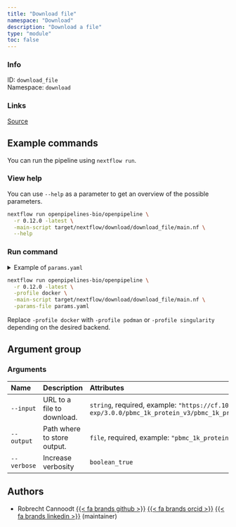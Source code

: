 ```yaml
---
title: "Download file"
namespace: "Download"
description: "Download a file"
type: "module"
toc: false
---
```


::: {.column-margin}

### Info

ID: `download_file`  
Namespace: `download`

### Links
[Source](https://github.com/openpipelines-bio/openpipeline/blob/0.12.0/./src/download/download_file){.btn-action .btn-sm .btn-info .btn role="button"}

:::



## Example commands

You can run the pipeline using `nextflow run`.

### View help

You can use `--help` as a parameter to get an overview of the possible parameters.

```bash
nextflow run openpipelines-bio/openpipeline \
  -r 0.12.0 -latest \
  -main-script target/nextflow/download/download_file/main.nf \
  --help
```

### Run command

<details>
<summary>Example of `params.yaml`</summary>
```yaml
# Arguments
input: # please fill in - example: "https://cf.10xgenomics.com/samples/cell-exp/3.0.0/pbmc_1k_protein_v3/pbmc_1k_protein_v3_raw_feature_bc_matrix.h5"
# output: "$id.$key.output.h5"
verbose: false

# Nextflow input-output arguments
publish_dir: # please fill in - example: "output/"
# param_list: "my_params.yaml"
```
</details>

```bash
nextflow run openpipelines-bio/openpipeline \
  -r 0.12.0 -latest \
  -profile docker \
  -main-script target/nextflow/download/download_file/main.nf \
  -params-file params.yaml
```

:::{.callout-note}
Replace `-profile docker` with `-profile podman` or `-profile singularity` depending on the desired backend.
:::

## Argument group

### Arguments

|Name        |Description                 |Attributes                                                                                                                                        |
|:-----------|:---------------------------|:-------------------------------------------------------------------------------------------------------------------------------------------------|
|`--input`   |URL to a file to download.  |`string`, required, example: `"https://cf.10xgenomics.com/samples/cell-exp/3.0.0/pbmc_1k_protein_v3/pbmc_1k_protein_v3_raw_feature_bc_matrix.h5"` |
|`--output`  |Path where to store output. |`file`, required, example: `"pbmc_1k_protein_v3_raw_feature_bc_matrix.h5"`                                                                        |
|`--verbose` |Increase verbosity          |`boolean_true`                                                                                                                                    |

## Authors


  * Robrecht Cannoodt [{{< fa brands github >}}](https://github.com/rcannood) [{{< fa brands orcid >}}](https://orcid.org/0000-0003-3641-729X) [{{< fa brands linkedin >}}](https://linkedin.com/in/robrechtcannoodt) (maintainer)
